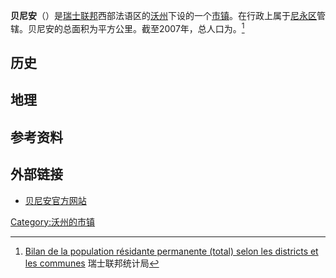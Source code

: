 {{瑞士市镇信息框
 | 市镇名称= 贝尼安
 | 原文名称             = {{lang|fr|Begnins}}
 | 图片                = Begnins.jpeg
 | 纹章 = Begnins-coat of arms.svg
 | 语言                   = [[法语|法语]]
 | 所属州               = 沃州
 | iso-code-region = 
 | 所属区               = [[尼永区|尼永区]]
 | lat_d=46|lat_m=26|lat_NS=N|long_d=6|long_m=15|long_EW=E
 | 邮政编码        = 1268
 | 市镇代码        = 5704
 | 面积                 = {{smn|4.78|5|100}}
 | 平均海拔        =  537
 | 人口               = {{smn|1372|6}}
 | 主页  = www.begnins.ch
 | 市镇长           = Antoine Nicolas
 | 相邻市镇             = 
 | 友好城市             = 
|地图文件             = Karte Gemeinde Begnins 2008.png
|}}
'''贝尼安'''（{{lang-fr|Begnins}}）是[[瑞士联邦|瑞士联邦]]西部法语区的[[沃州|沃州]]下设的一个[[瑞士市镇|市镇]]。在行政上属于[[尼永区|尼永区]]管辖。贝尼安的总面积为{{smn|4.78|5|100}}平方公里。截至2007年，总人口为{{smn|1372|6}}。<ref>{{fr}}[http://www.bfs.admin.ch/bfs/portal/fr/index/themen/01/02/blank/key/raeumliche_verteilung/kantone__gemeinden.Document.67240.xls Bilan de la population résidante permanente (total) selon les districts et les communes] {{Wayback|url=http://www.bfs.admin.ch/bfs/portal/fr/index/themen/01/02/blank/key/raeumliche_verteilung/kantone__gemeinden.Document.67240.xls |date=20160325015310 }} 瑞士联邦统计局</ref>

==历史==

==地理==

==参考资料==
{{reflist}}

==外部链接==
*{{fr}}[http://www.begnins.ch 贝尼安官方网站]{{Wayback|url=http://www.begnins.ch/ |date=20200520001429 }}

{{DEFAULTSORT:Begnins}}
{{沃州尼永区行政区划}}
[[Category:沃州的市镇|Category:沃州的市镇]]
